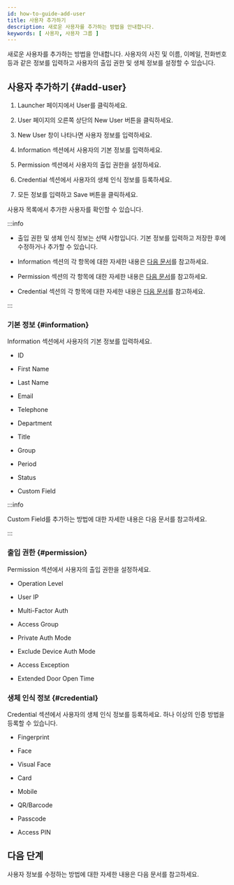 ```yaml
---
id: how-to-guide-add-user
title: 사용자 추가하기
description: 새로운 사용자를 추가하는 방법을 안내합니다.
keywords: [ 사용자, 사용자 그룹 ]
---
```


새로운 사용자를 추가하는 방법을 안내합니다. 사용자의 사진 및 이름, 이메일, 전화번호 등과 같은 정보를 입력하고 사용자의 출입 권한 및 생체 정보를 설정할 수 있습니다.

## 사용자 추가하기 {#add-user}

1. <Cmd>Launcher</Cmd> 페이지에서 <Cmd>User</Cmd>를 클릭하세요.

1. <Cmd>User</Cmd> 페이지의 오른쪽 상단의 <Cmd>New User</Cmd> 버튼을 클릭하세요.

1. <Cmd>New User</Cmd> 창이 나타나면 사용자 정보를 입력하세요.

1. <Cmd>Information</Cmd> 섹션에서 사용자의 기본 정보를 입력하세요.

1. <Cmd>Permission</Cmd> 섹션에서 사용자의 출입 권한을 설정하세요.

1. <Cmd>Credential</Cmd> 섹션에서 사용자의 생체 인식 정보를 등록하세요.

1. 모든 정보를 입력하고 <Cmd>Save</Cmd> 버튼을 클릭하세요.

사용자 목록에서 추가한 사용자를 확인할 수 있습니다.

:::info

* 출입 권한 및 생체 인식 정보는 선택 사항입니다. 기본 정보를 입력하고 저장한 후에 수정하거나 추가할 수 있습니다.

* <Cmd>Information</Cmd> 섹션의 각 항목에 대한 자세한 내용은 [다음 문서](#information)를 참고하세요.

* <Cmd>Permission</Cmd> 섹션의 각 항목에 대한 자세한 내용은 [다음 문서](#permission)를 참고하세요.

* <Cmd>Credential</Cmd> 섹션의 각 항목에 대한 자세한 내용은 [다음 문서](#credential)를 참고하세요.

:::

### 기본 정보 {#information}

<Cmd>Information</Cmd> 섹션에서 사용자의 기본 정보를 입력하세요.

* ID

* First Name

* Last Name

* Email

* Telephone

* Department

* Title

* Group

* Period

* Status

* Custom Field

:::info

Custom Field를 추가하는 방법에 대한 자세한 내용은 다음 문서를 참고하세요.

:::

### 출입 권한 {#permission}

<Cmd>Permission</Cmd> 섹션에서 사용자의 출입 권한을 설정하세요.

* Operation Level

* User IP

* Multi-Factor Auth

* Access Group

* Private Auth Mode

* Exclude Device Auth Mode

* Access Exception

* Extended Door Open Time

### 생체 인식 정보 {#credential}

<Cmd>Credential</Cmd> 섹션에서 사용자의 생체 인식 정보를 등록하세요. 하나 이상의 인증 방법을 등록할 수 있습니다.

* Fingerprint

* Face

* Visual Face

* Card

* Mobile

* QR/Barcode

* Passcode

* Access PIN

## 다음 단계

사용자 정보를 수정하는 방법에 대한 자세한 내용은 다음 문서를 참고하세요.
